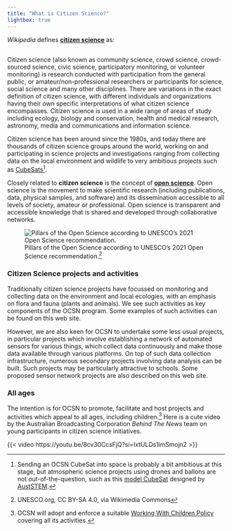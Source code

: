 ```yaml
---
title: "What is Citizen Science?"
lightbox: true
---
```


_Wikipedia_ defines [**citizen science**](https://en.wikipedia.org/wiki/Citizen_science) as:

::: {.callout-note appearance="simple" icon=false}

##

Citizen science (also known as community science, crowd science, crowd-sourced science, civic science, participatory monitoring, or volunteer monitoring) is research conducted with participation from the general public, or amateur/non-professional researchers or participants for science, social science and many other disciplines. There are variations in the exact definition of citizen science, with different individuals and organizations having their own specific interpretations of what citizen science encompasses. Citizen science is used in a wide range of areas of study including ecology, biology and conservation, health and medical research, astronomy, media and communications and information science.
:::

Citizen science has been around since the 1980s, and today there are thousands of citizen science groups around the world, working on and participating in science projects and investigations ranging from collecting data on the local environment and wildlife to very ambitious projects such as [CubeSats](https://csps.aerospace.org/sites/default/files/2021-08/Singh_CitizenSpace_03082019.pdf)[^1].

::: {.aside}
Closely related to **citizen science** is the concept of [**open science**](https://en.wikipedia.org/wiki/Open_science). Open science is the movement to make scientific research (including publications, data, physical samples, and software) and its dissemination accessible to all levels of society, amateur or professional. Open science is transparent and accessible knowledge that is shared and developed through collaborative networks.

![Pillars of the Open Science according to UNESCO's 2021 Open Science recommendation.[^2]](assets/UNESCO-Open_science-pillars-en.png)
:::

### Citizen Science projects and activities

Traditionally citizen science projects have focussed on monitoring and collecting data on the environment and local ecologies, with an emphasis on flora and fauna (plants and animals). We see such activities as key components of the OCSN program. Some examples of such activities can be found on this web site.

However, we are also keen for OCSN to undertake some less usual projects, in particular projects which involve establishing a network of automated sensors for various things, which collect data continuously and make those data available through various platforms. On top of such data collection infrastructure, numerous secondary projects involving data analysis can be built. Such projects may be particularly attractive to schools. Some proposed sensor network projects are also described on this web site.

### All ages

The intention is for OCSN to promote, facilitate and host projects and activities which appeal to all ages, including children.[^3] Here is a cute video by the Australian Broadcasting Corporation _Behind The News_ team on young participants in citizen science initiatives.


{{< video https://youtu.be/8cv30CcsFjQ?si=IxtULDs1imSmojn2 >}}

[^1]: Sending an OCSN CubeSat into space is probably a bit ambitious at this stage, but atmospheric science projects using drones and ballons are not out-of-the-question, such as this [model CubeSat](https://learn.auststem.com.au/model-cubesat/) designed by [AustSTEM](https://learn.auststem.com.au).

[^2]: UNESCO.org, CC BY-SA 4.0, via Wikimedia Commons

[^3]: OCSN will adopt and enforce a suitable [Working With Children Policy](ocsn_working_with_children.html) covering all its activities.
